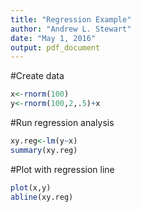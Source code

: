 ```yaml
---
title: "Regression Example"
author: "Andrew L. Stewart"
date: "May 1, 2016"
output: pdf_document
---
```


#Create data
```r
x<-rnorm(100)
y<-rnorm(100,2,.5)+x
```

#Run regression analysis
```r
xy.reg<-lm(y~x)
summary(xy.reg)
```

#Plot with regression line
```r
plot(x,y)
abline(xy.reg)
```
